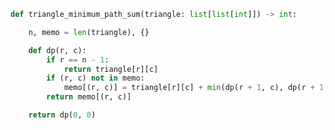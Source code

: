 ```python meta="source=problems/120-triangle/solution.py"
def triangle_minimum_path_sum(triangle: list[list[int]]) -> int:

    n, memo = len(triangle), {}

    def dp(r, c):
        if r == n - 1:
            return triangle[r][c]
        if (r, c) not in memo:
            memo[(r, c)] = triangle[r][c] + min(dp(r + 1, c), dp(r + 1, c + 1))
        return memo[(r, c)]

    return dp(0, 0)
```